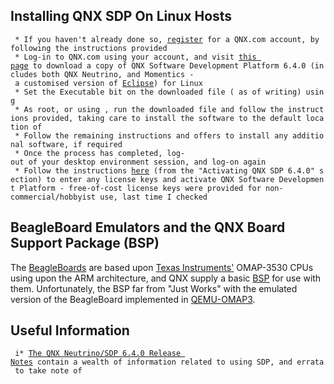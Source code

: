 ﻿==Installing QNX SDP On Linux Hosts==
  * If you haven't already done so, [https://www.qnx.com/account/login.html#showcreate register] for a QNX.com account, by following the instructions provided
  * Log-in to QNX.com using your account, and visit [http://www.qnx.com/download/feature.html?programid=18773 this page] to download a copy of QNX Software Development Platform 6.4.0 (includes both QNX Neutrino, and Momentics - a customised version of [http://www.eclipse.org Eclipse]) for Linux
  * Set the Executable bit on the downloaded file ({{{qnxsdp-6.4.0-200810211530-linux.bin}}} as of writing) using {{{chmod +x qnxsdp-6.4.0-200810211530-linux.bin}}}
  * As root, or using {{{sudo}}}, run the downloaded file and follow the instructions provided, taking care to install the software to the default location of {{{/opt/qnx640}}}
  * Follow the remaining instructions and offers to install any additional software, if required
  * Once the process has completed, log-out of your desktop environment session, and log-on again
  * Follow the instructions [http://www.qnx.com/developers/articles/inst_3107_2.html here] (from the "Activating QNX SDP 6.4.0" section) to enter any license keys and activate QNX Software Development Platform - free-of-cost license keys were provided for non-commercial/hobbyist use, last time I checked

==BeagleBoard Emulators and the QNX Board Support Package (BSP)==
The [http://www.beagleboard.org BeagleBoards] are based upon [http://www.ti.com Texas Instruments'] OMAP-3530 CPUs using upon the ARM architecture, and QNX supply a basic [http://community.qnx.com/sf/wiki/do/viewPage/projects.bsp/wiki/TiOmap3530evm1.0.020080109ReleaseNotes?showDetails=true BSP] for use with them. Unfortunately, the BSP far from "Just Works" with the emulated version of the BeagleBoard implemented in [http://code.google.com/p/qemu-omap3 QEMU-OMAP3].

==Useful Information==
  i* [http://www.qnx.com/developers/articles/rel_3101_16.html The QNX Neutrino/SDP 6.4.0 Release Notes] contain a wealth of information related to using SDP, and errata to take note of
